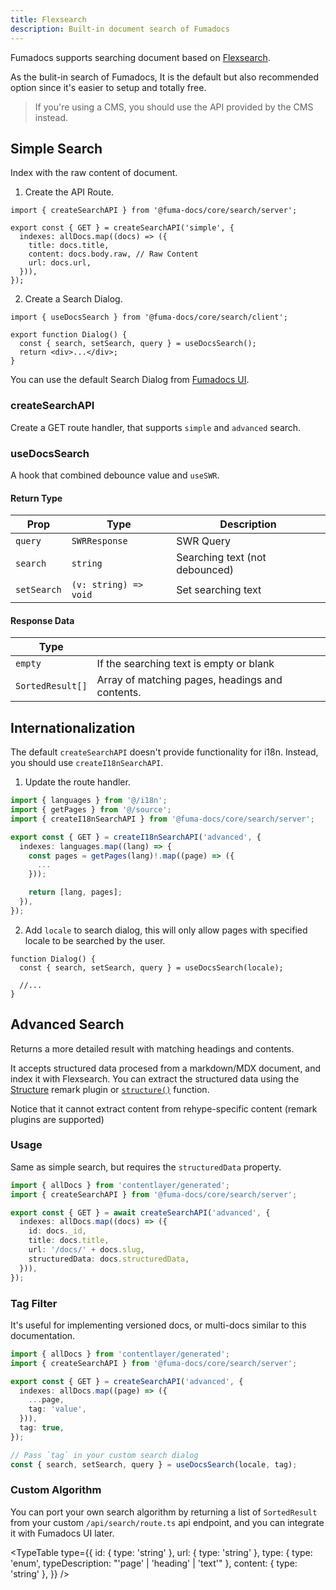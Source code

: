 ```yaml
---
title: Flexsearch
description: Built-in document search of Fumadocs
---
```


Fumadocs supports searching document based on
[Flexsearch](https://github.com/nextapps-de/flexsearch).

As the bulit-in search of Fumadocs, It is the default but also recommended
option since it's easier to setup and totally free.

> If you're using a CMS, you should use the API provided by the CMS instead.

## Simple Search

Index with the raw content of document.

1. Create the API Route.

```tsx title="app/api/search/route.ts"
import { createSearchAPI } from '@fuma-docs/core/search/server';

export const { GET } = createSearchAPI('simple', {
  indexes: allDocs.map((docs) => ({
    title: docs.title,
    content: docs.body.raw, // Raw Content
    url: docs.url,
  })),
});
```

2. Create a Search Dialog.

```tsx
import { useDocsSearch } from '@fuma-docs/core/search/client';

export function Dialog() {
  const { search, setSearch, query } = useDocsSearch();
  return <div>...</div>;
}
```

<Accordions className='mt-4'>
<Accordion title="Example">

You can use the default Search Dialog from [Fumadocs UI](/docs/ui/search).

</Accordion>
</Accordions>

### createSearchAPI

Create a GET route handler, that supports `simple` and `advanced` search.

### useDocsSearch

A hook that combined debounce value and `useSWR`.

#### Return Type

| Prop        | Type                  | Description                    |
| ----------- | --------------------- | ------------------------------ |
| `query`     | `SWRResponse`         | SWR Query                      |
| `search`    | `string`              | Searching text (not debounced) |
| `setSearch` | `(v: string) => void` | Set searching text             |

#### Response Data

| Type             |                                                 |
| ---------------- | ----------------------------------------------- |
| `empty`          | If the searching text is empty or blank         |
| `SortedResult[]` | Array of matching pages, headings and contents. |

## Internationalization

The default `createSearchAPI` doesn't provide functionality for i18n. Instead,
you should use `createI18nSearchAPI`.

1. Update the route handler.

```ts title="api/search/route.ts"
import { languages } from '@/i18n';
import { getPages } from '@/source';
import { createI18nSearchAPI } from '@fuma-docs/core/search/server';

export const { GET } = createI18nSearchAPI('advanced', {
  indexes: languages.map((lang) => {
    const pages = getPages(lang)!.map((page) => ({
      ...
    }));

    return [lang, pages];
  }),
});
```

2. Add `locale` to search dialog, this will only allow pages with specified
   locale to be searched by the user.

```tsx
function Dialog() {
  const { search, setSearch, query } = useDocsSearch(locale);

  //...
}
```

<Cards className="mt-4">
  <Card
    title="Page Conventions"
    description="Learn to build Internationalized Page Structure"
    href="/docs/headless/page-conventions"
  />
</Cards>

## Advanced Search

Returns a more detailed result with matching headings and contents.

It accepts structured data procesed from a markdown/MDX document, and index it with
Flexsearch. You can extract the structured data using the [Structure](/docs/headless/mdx/structure) remark plugin or [`structure()`](/docs/headless/utils/structure) function.

Notice that it cannot extract content from rehype-specific content (remark plugins are supported)

### Usage

Same as simple search, but requires the `structuredData` property.

```ts
import { allDocs } from 'contentlayer/generated';
import { createSearchAPI } from '@fuma-docs/core/search/server';

export const { GET } = await createSearchAPI('advanced', {
  indexes: allDocs.map((docs) => ({
    id: docs._id,
    title: docs.title,
    url: '/docs/' + docs.slug,
    structuredData: docs.structuredData,
  })),
});
```

### Tag Filter

It's useful for implementing versioned docs, or multi-docs similar to this
documentation.

```ts
import { allDocs } from 'contentlayer/generated';
import { createSearchAPI } from '@fuma-docs/core/search/server';

export const { GET } = createSearchAPI('advanced', {
  indexes: allDocs.map((page) => ({
    ...page,
    tag: 'value',
  })),
  tag: true,
});

// Pass `tag` in your custom search dialog
const { search, setSearch, query } = useDocsSearch(locale, tag);
```

### Custom Algorithm

You can port your own search algorithm by returning a list of `SortedResult`
from your custom `/api/search/route.ts` api endpoint, and you can integrate it
with Fumadocs UI later.

<TypeTable
  type={{
    id: { type: 'string' },
    url: { type: 'string' },
    type: { type: 'enum', typeDescription: "'page' | 'heading' | 'text'" },
    content: { type: 'string' },
  }}
/>
